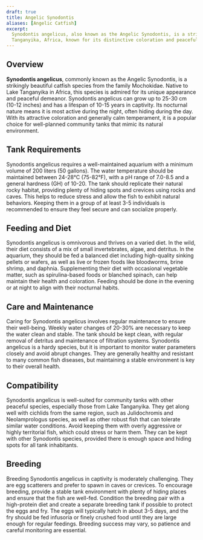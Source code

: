```yaml
---
draft: true
title: Angelic Synodontis
aliases: [Angelic Catfish]
excerpt:
  Synodontis angelicus, also known as the Angelic Synodontis, is a strikingly beautiful and robust catfish from Lake
  Tanganyika, Africa, known for its distinctive coloration and peaceful nature.
---
```


## Overview

**Synodontis angelicus**, commonly known as the Angelic Synodontis, is a strikingly beautiful catfish species from the
family Mochokidae. Native to Lake Tanganyika in Africa, this species is admired for its unique appearance and peaceful
demeanor. Synodontis angelicus can grow up to 25-30 cm (10-12 inches) and has a lifespan of 10-15 years in captivity.
Its nocturnal nature means it is most active during the night, often hiding during the day. With its attractive
coloration and generally calm temperament, it is a popular choice for well-planned community tanks that mimic its
natural environment.

## Tank Requirements

Synodontis angelicus requires a well-maintained aquarium with a minimum volume of 200 liters (50 gallons). The water
temperature should be maintained between 24-28°C (75-82°F), with a pH range of 7.0-8.5 and a general hardness (GH) of
10-20. The tank should replicate their natural rocky habitat, providing plenty of hiding spots and crevices using rocks
and caves. This helps to reduce stress and allow the fish to exhibit natural behaviors. Keeping them in a group of at
least 3-5 individuals is recommended to ensure they feel secure and can socialize properly.

## Feeding and Diet

Synodontis angelicus is omnivorous and thrives on a varied diet. In the wild, their diet consists of a mix of small
invertebrates, algae, and detritus. In the aquarium, they should be fed a balanced diet including high-quality sinking
pellets or wafers, as well as live or frozen foods like bloodworms, brine shrimp, and daphnia. Supplementing their diet
with occasional vegetable matter, such as spirulina-based foods or blanched spinach, can help maintain their health and
coloration. Feeding should be done in the evening or at night to align with their nocturnal habits.

## Care and Maintenance

Caring for Synodontis angelicus involves regular maintenance to ensure their well-being. Weekly water changes of 20-30%
are necessary to keep the water clean and stable. The tank should be kept clean, with regular removal of detritus and
maintenance of filtration systems. Synodontis angelicus is a hardy species, but it is important to monitor water
parameters closely and avoid abrupt changes. They are generally healthy and resistant to many common fish diseases, but
maintaining a stable environment is key to their overall health.

## Compatibility

Synodontis angelicus is well-suited for community tanks with other peaceful species, especially those from Lake
Tanganyika. They get along well with cichlids from the same region, such as Julidochromis and Neolamprologus species, as
well as other robust fish that can tolerate similar water conditions. Avoid keeping them with overly aggressive or
highly territorial fish, which could stress or harm them. They can be kept with other Synodontis species, provided there
is enough space and hiding spots for all tank inhabitants.

## Breeding

Breeding Synodontis angelicus in captivity is moderately challenging. They are egg scatterers and prefer to spawn in
caves or crevices. To encourage breeding, provide a stable tank environment with plenty of hiding places and ensure that
the fish are well-fed. Condition the breeding pair with a high-protein diet and create a separate breeding tank if
possible to protect the eggs and fry. The eggs will typically hatch in about 3-5 days, and the fry should be fed
infusoria or finely crushed food until they are large enough for regular feedings. Breeding success may vary, so
patience and careful monitoring are essential.
